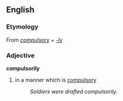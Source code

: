 ==English==
=== Etymology ===
From {{E.}} ''[[compulsory]]'' + ''[[-ly]]''

=== Adjective ===
'''compulsorily'''
#in a manner which is [[compulsory]]
#:''Soldiers were drafted compulsorily.''